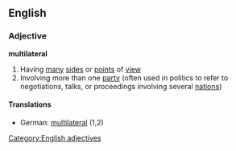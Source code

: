==English==
===Adjective===
'''multilateral'''
#Having [[many]] [[side]]s or [[point]]s of [[view]]
#Involving more than one [[party]] (often used in politics to refer to negotiations, talks, or proceedings involving several [[nation]]s)
====Translations====
*German: [[multilateral]] (1,2)

[[Category:English adjectives]]